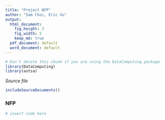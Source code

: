 ```yaml
---
title: "Project NFP"
author: "Sam Choi, Eric Xu"
output:
  html_document:
    fig_height: 3
    fig_width: 5
    keep_md: true
  pdf_document: default
  word_document: default
---
```

<!-- Don't edit in between this line and the one below -->
```r
# Don't delete this chunk if you are using the DataComputing package
library(DataComputing)
library(astsa)
```
*Source file* 
```r
includeSourceDocuments()
```

### NFP

```r
# insert code here
```







